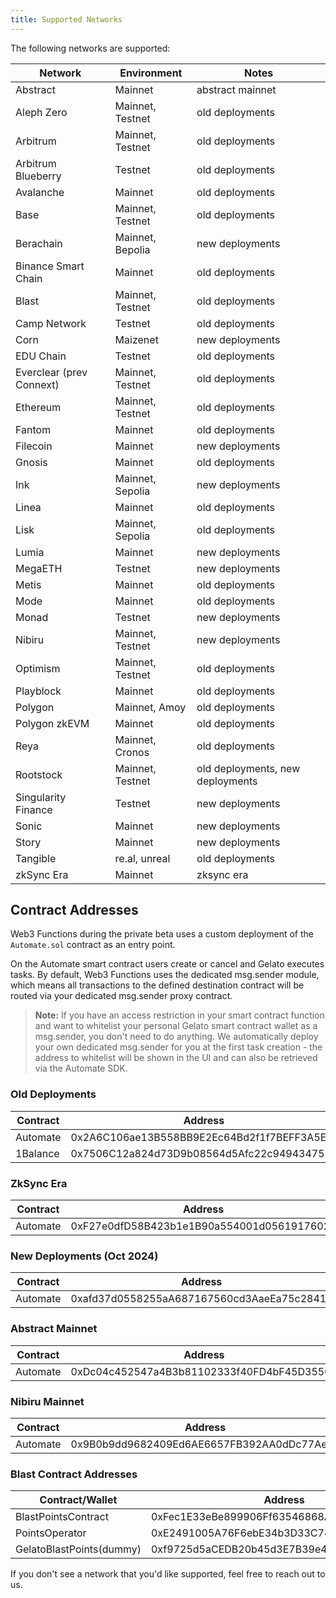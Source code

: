 ```yaml
---
title: Supported Networks
---
```


The following networks are supported:

| Network | Environment | Notes |
|---------|-------------|-------|
| Abstract | Mainnet | abstract mainnet |
| Aleph Zero | Mainnet, Testnet | old deployments |
| Arbitrum | Mainnet, Testnet | old deployments |
| Arbitrum Blueberry | Testnet | old deployments |
| Avalanche | Mainnet | old deployments |
| Base | Mainnet, Testnet | old deployments |
| Berachain | Mainnet, Bepolia | new deployments |
| Binance Smart Chain | Mainnet | old deployments |
| Blast | Mainnet, Testnet | old deployments |
| Camp Network | Testnet | old deployments |
| Corn | Maizenet | new deployments |
| EDU Chain | Testnet | old deployments |
| Everclear (prev Connext) | Mainnet, Testnet | old deployments |
| Ethereum | Mainnet, Testnet | old deployments |
| Fantom | Mainnet | old deployments |
| Filecoin | Mainnet | new deployments |
| Gnosis | Mainnet | old deployments |
| Ink | Mainnet, Sepolia | new deployments |
| Linea | Mainnet | old deployments |
| Lisk | Mainnet, Sepolia | old deployments |
| Lumia | Mainnet | new deployments |
| MegaETH | Testnet | new deployments |
| Metis | Mainnet | old deployments |
| Mode | Mainnet | old deployments |
| Monad | Testnet | new deployments |
| Nibiru | Mainnet, Testnet | new deployments |
| Optimism | Mainnet, Testnet | old deployments |
| Playblock | Mainnet | old deployments |
| Polygon | Mainnet, Amoy | old deployments |
| Polygon zkEVM | Mainnet | old deployments |
| Reya | Mainnet, Cronos | old deployments |
| Rootstock | Mainnet, Testnet | old deployments, new deployments |
| Singularity Finance | Testnet | new deployments |
| Sonic | Mainnet | new deployments |
| Story | Mainnet | new deployments |
| Tangible | re.al, unreal | old deployments |
| zkSync Era | Mainnet | zksync era |

## Contract Addresses
Web3 Functions during the private beta uses a custom deployment of the `Automate.sol` contract as an entry point.

On the Automate smart contract users create or cancel and Gelato executes tasks. By default, Web3 Functions uses the dedicated msg.sender module, which means all transactions to the defined destination contract will be routed via your dedicated msg.sender proxy contract.

> **Note:** If you have an access restriction in your smart contract function and want to whitelist your personal Gelato smart contract wallet as a msg.sender, you don't need to do anything. We automatically deploy your own dedicated msg.sender for you at the first task creation - the address to whitelist will be shown in the UI and can also be retrieved via the Automate SDK.

### Old Deployments

| Contract | Address |
|----------|---------|
| Automate | 0x2A6C106ae13B558BB9E2Ec64Bd2f1f7BEFF3A5E0 |
| 1Balance | 0x7506C12a824d73D9b08564d5Afc22c949434755e |

### ZkSync Era

| Contract | Address |
|----------|---------|
| Automate | 0xF27e0dfD58B423b1e1B90a554001d0561917602F |

### New Deployments (Oct 2024)

| Contract | Address |
|----------|---------|
| Automate | 0xafd37d0558255aA687167560cd3AaeEa75c2841E |

### Abstract Mainnet

| Contract | Address |
|----------|---------|
| Automate | 0xDc04c452547a4B3b81102333f40FD4bF45D355Ce |

### Nibiru Mainnet

| Contract | Address |
|----------|---------|
| Automate | 0x9B0b9dd9682409Ed6AE6657FB392AA0dDc77Ae6E |

### Blast Contract Addresses

| Contract/Wallet | Address |
|-----------------|---------|
| BlastPointsContract | 0xFec1E33eBe899906Ff63546868A26E1028700b0e |
| PointsOperator | 0xE2491005A76F6ebE34b3D33C7434EbA676561bf3 |
| GelatoBlastPoints(dummy) | 0xf9725d5aCEDB20b45d3E7B39e4D2554dfa385bc3 |

If you don't see a network that you'd like supported, feel free to reach out to us.